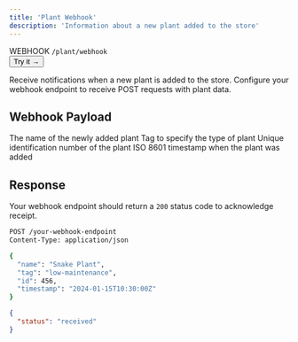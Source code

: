 ```yaml
---
title: 'Plant Webhook'
description: 'Information about a new plant added to the store'
---
```


<div style={{ display: 'flex', alignItems: 'center', gap: '16px', marginBottom: '24px' }}>
  <div>
    <Badge variant="secondary">WEBHOOK</Badge> 
    <code style={{ marginLeft: '8px', padding: '8px 12px', background: '#f1f5f9', borderRadius: '6px', fontWeight: '600' }}>/plant/webhook</code>
  </div>
  <button className="try-button" style={{ 
    background: '#16A34A', 
    color: 'white', 
    border: 'none', 
    padding: '8px 16px', 
    borderRadius: '8px', 
    fontWeight: '600', 
    cursor: 'pointer',
    fontSize: '14px'
  }}>
    Try it →
  </button>
</div>

Receive notifications when a new plant is added to the store. Configure your webhook endpoint to receive POST requests with plant data.

## Webhook Payload

<ParamField body="name" type="string" required>
  The name of the newly added plant
</ParamField>

<ParamField body="tag" type="string">
  Tag to specify the type of plant
</ParamField>

<ParamField body="id" type="integer" required>
  Unique identification number of the plant
</ParamField>

<ParamField body="timestamp" type="string" required>
  ISO 8601 timestamp when the plant was added
</ParamField>

## Response

Your webhook endpoint should return a `200` status code to acknowledge receipt.

<RequestExample>

```bash Example Webhook Payload
POST /your-webhook-endpoint
Content-Type: application/json

{
  "name": "Snake Plant",
  "tag": "low-maintenance",
  "id": 456,
  "timestamp": "2024-01-15T10:30:00Z"
}
```

</RequestExample>

<ResponseExample>

```json 200
{
  "status": "received"
}
```

</ResponseExample>
